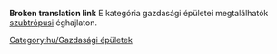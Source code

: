 '''Broken translation link'''{{en/-}}
E kategória gazdasági épületei megtalálhatók [[Main/en/Éghajlatok/Hu#Szubtrópusi|szubtrópusi]] éghajlaton.

[[Category:hu/Gazdasági épületek]]